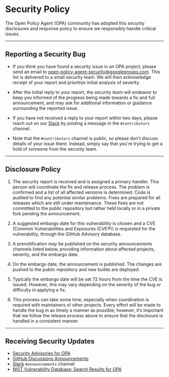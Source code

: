 
# Security Policy

The Open Policy Agent (OPA) community has adopted this security disclosures and response policy to ensure we responsibly handle critical issues.

---

## Reporting a Security Bug

- If you think you have found a security issue in an OPA project, please send an email to
  [open-policy-agent-security@googlegroups.com](mailto:open-policy-agent-security@googlegroups.com).
  This list is delivered to a small security team. We will then acknowledge receipt of your report and prioritize initial analysis of severity.

- After the initial reply to your report, the security team will endeavor to keep you informed of the progress being made towards a fix and full announcement, and may ask for additional information or guidance surrounding the reported issue.

- If you have not received a reply to your report within two days, please reach out on our [Slack](https://inviter.co/opa/) by posting a message in the `#contributors` channel.

- Note that the `#contributors` channel is public, so please don't discuss details of your issue there. Instead, simply say that you're trying to get a hold of someone from the security team.

---

## Disclosure Policy

1. The security report is received and is assigned a primary handler. This person will coordinate the fix and release process.
   The problem is confirmed and a list of all affected versions is determined. Code is audited to find any potential similar problems.
   Fixes are prepared for all releases which are still under maintenance. These fixes are not committed to the public repository but rather held locally or in a private fork pending the announcement.

2. A suggested embargo date for this vulnerability is chosen and a CVE (Common Vulnerabilities and Exposures (CVE®)) is requested for the vulnerability, through the GitHub Advisory database.

3. A prenotification may be published on the security announcements channels listed below, providing information about affected projects, severity, and the embargo date.

4. On the embargo date, the announcement is published. The changes are pushed to the public repository and new builds are deployed.

5. Typically the embargo date will be set 72 hours from the time the CVE is issued. However, this may vary depending on the severity of the bug or difficulty in applying a fix.

6. This process can take some time, especially when coordination is required with maintainers of other projects. Every effort will be made to handle the bug in as timely a manner as possible; however, it’s important that we follow the release process above to ensure that the disclosure is handled in a consistent manner.

---

## Receiving Security Updates

- [Security Advisories for OPA](https://github.com/open-policy-agent/opa/security/advisories)
- [GitHub Discussions Announcements](https://github.com/orgs/open-policy-agent/discussions/categories/announcements)
- [Slack](https://inviter.co/opa/) `#announcements` channel
- [NIST Vulnerability Database: Search Results for OPA](https://nvd.nist.gov/vuln/search/results?form_type=Advanced&results_type=overview&search_type=all&isCpeNameSearch=false&cpe_vendor=cpe%3A%2F%3Aopenpolicyagent&cpe_product=cpe%3A%2F%3Aopenpolicyagent%3Aopen_policy_agent)
